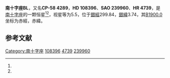 {{Starbox begin
| name = 南十字座BL
}}
{{Starbox observe
| epoch = [[J2000.0|J2000.0]]
| constell = [[南十字座|南十字座]]<ref name=SIMBAD>{{cite web
 | url=http://simbad.u-strasbg.fr/simbad/sim-id?Ident=HR+4739
 | title =Pulsating variable Star
 | publisher=Centre de Données astronomiques de Strasbourg
 | work=SIMBAD
 | accessdate=2012-07-13}}</ref><ref name=DATA>{{cite web
 | url=http://vizier.u-strasbg.fr/viz-bin/VizieR-5?-out.add=.&-source=5050&-corr=PK=HR&-out.max=9999&HR=4739
 | title=VizieR Detailed Page
 | accessdate=2012-07-13
 | archive-date=2016-03-05
 | archive-url=https://web.archive.org/web/20160305213433/http://vizier.u-strasbg.fr/viz-bin/VizieR-5?-out.add=.&-source=5050&-corr=PK=HR&-out.max=9999&HR=4739
 | dead-url=no
 }}</ref>
| 星官 = 
| ra = {{RA|12|27|28.7}}<ref name=SIMBAD /><ref name=DATA />
| dec = {{DEC|-58|59|31}}<ref name=SIMBAD /><ref name=DATA />
| appmag_v = 5.5<ref name=SIMBAD /><ref name=DATA />
}}
{{Starbox character
| class = M4-5III<ref name=SIMBAD /><ref name=DATA />
| b-v = 1.45<ref name=SIMBAD /><ref name=DATA />
| u-b = 1.58<ref name=SIMBAD /><ref name=DATA />
| r-i = 1.88<ref name=SIMBAD /><ref name=DATA />
| variable = 
}}
{{Starbox astrometry
| radial_v = 1.58
| prop_mo_ra = 72
| parallax = 0.007
| p_error = 
}}
{{Starbox catalog
| names =CP-58 4289，[[SAO星表|SAO]] 239960，[[HD星表|HD]] 108396，[[HR星表|HR]] 4739}}
{{Starbox reference |Simbad=HR+4739}}
{{Starbox end}}

'''南十字座BL'''，又名'''CP-58 4289'''，'''HD 108396'''、'''SAO 239960'''、'''HR 4739'''，是[[南十字座|南十字座]]的一颗恒星<ref name=SIMBAD /><ref name=DATA />，视星等为5.5，位于[[銀道座標系|銀經]]299.84，[[銀道座標系|銀緯]]3.74，其[[B1900.0|B1900.0]]坐标为赤經{{RA|12|21|58}}，赤緯{{DEC|-58|3.74|18}}。

== 参考文献 ==
{{reflist}}

{{star-stub}}

{{南十字座恒星}}
[[Category:南十字座|Category:南十字座]]
[[Category:HD和HDE天體|108396]]
[[Category:HR天體|4739]]
[[Category:SAO天體|239960]]